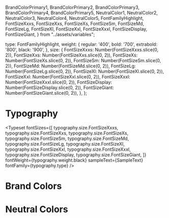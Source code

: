   BrandColorPrimary1,
  BrandColorPrimary2,
  BrandColorPrimary3,
  BrandColorPrimary4,
  BrandColorPrimary5,
  NeutralColor1,
  NeutralColor2,
  NeutralColor3,
  NeutralColor4,
  NeutralColor5,
  FontFamilyHighlight,
  FontSizeXxxs,
  FontSizeXxs,
  FontSizeXs,
  FontSizeSm,
  FontSizeMd,
  FontSizeLg,
  FontSizeXl,
  FontSizeXxl,
  FontSizeXxxl,
  FontSizeDisplay,
  FontSizeGiant,
} from "../assets/variables";

<Meta title="Design Tokens/Brand Token" />

  type: FontFamilyHighlight,
  weight: {
    regular: '400',
    bold: '700',
    extrabold: '800',
    black: '900',
  },
  size: {
    FontSizeXxxs: Number(FontSizeXxxs.slice(0, 2)),
    FontSizeXxs: Number(FontSizeXxs.slice(0, 2)),
    FontSizeXs: Number(FontSizeXs.slice(0, 2)),
    FontSizeSm: Number(FontSizeSm.slice(0, 2)),
    FontSizeMd: Number(FontSizeMd.slice(0, 2)),
    FontSizeLg: Number(FontSizeLg.slice(0, 2)),
    FontSizeXl: Number(FontSizeXl.slice(0, 2)),
    FontSizeXxl: Number(FontSizeXxl.slice(0, 2)),
    FontSizeXxxl: Number(FontSizeXxxl.slice(0, 2)),
    FontSizeDisplay: Number(FontSizeDisplay.slice(0, 2)),
    FontSizeGiant: Number(FontSizeGiant.slice(0, 2)),
  },
};


# Typography

<Typeset
  fontSizes={[
    typography.size.FontSizeXxxs,
    typography.size.FontSizeXxs,
    typography.size.FontSizeXs,
    typography.size.FontSizeSm,
    typography.size.FontSizeMd,
    typography.size.FontSizeLg,
    typography.size.FontSizeXl,
    typography.size.FontSizeXxl,
    typography.size.FontSizeXxxl,
    typography.size.FontSizeDisplay,
    typography.size.FontSizeGiant,
  ]}
  fontWeight={typography.weight.black}
  sampleText={SampleText}
  fontFamily={typography.type}
/>

# Brand Colors

<ColorPalette>
  <ColorItem
    colors={{
      "01": BrandColorPrimary1,
      "02": BrandColorPrimary2,
      "03": BrandColorPrimary3,
      "04": BrandColorPrimary4,
      "05": BrandColorPrimary5,
    }}
  />
</ColorPalette>

# Neutral Colors

<ColorPalette>
  <ColorItem
    colors={{
      "01": NeutralColor1,
      "02": NeutralColor2,
      "03": NeutralColor3,
      "04": NeutralColor4,
      "05": NeutralColor5,
    }}
  />
</ColorPalette>

